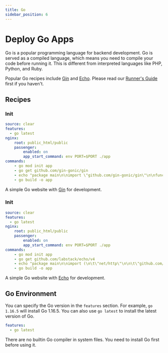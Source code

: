 ```yaml
---
title: Go
sidebar_position: 6
---
```




# Deploy Go Apps

Go is a popular programming language for backend development. Go is served as a compiled language, which means you need to compile your code before running it. This is different from interpreted languages like PHP, Python, and Ruby.

Popular Go recipes include [Gin](https://gin-gonic.com/) and [Echo](https://echo.labstack.com/). Please read our [Runner's Guide](../features/runner.mdx) first if you haven't.

## Recipes

<Tabs>
  <TabItem value="gin" label="Gin" default>

### Init

```yaml
source: clear
features:
  - go latest
nginx:
    root: public_html/public
    passenger:
        enabled: on
        app_start_command: env PORT=$PORT ./app
commands:
    - go mod init app
    - go get github.com/gin-gonic/gin
    - echo "package main\n\nimport \"github.com/gin-gonic/gin\"\n\nfunc main() {\n\tapp := gin.Default()\n\tapp.GET(\"/\", func(c *gin.Context) {\n\t\tc.String(200, \"Hello, World!\")\n\t})\n\tapp.Run()\n}" > app.go
    - go build -o app
```

A simple Go website with [Gin](https://gin-gonic.com/) for development.

  </TabItem>
  <TabItem value="echo" label="Echo">
    
### Init
    
```yaml 
source: clear
features:
  - go latest
nginx:
    root: public_html/public
    passenger:
        enabled: on
        app_start_command: env PORT=$PORT ./app
commands:
    - go mod init app
    - go get github.com/labstack/echo/v4
    - echo "package main\n\nimport (\n\t\"net/http\"\n\n\t\"github.com/labstack/echo/v4\"\n\t\"github.com/labstack/echo/v4/middleware\"\n)\n\nfunc main() {\n\te := echo.New()\n\te.Use(middleware.Logger())\n\te.Use(middleware.Recover())\n\te.GET(\"/\", func(c echo.Context) error {\n\t\treturn c.String(http.StatusOK, \"Hello, World!\")\n\t})\n\te.Logger.Fatal(e.Start(\":$PORT\"))\n}" > app.go
    - go build -o app
```

A simple Go website with [Echo](https://echo.labstack.com/) for development.

  </TabItem>

</Tabs>
 
## Go Environment

You can specify the Go version in the `features` section. For example, `go 1.16.5` will install Go 1.16.5. You can also use `go latest` to install the latest version of Go.

```yaml
features:
  - go latest
```

There are no builtin Go compiler in system files. You need to install Go first before using it.


